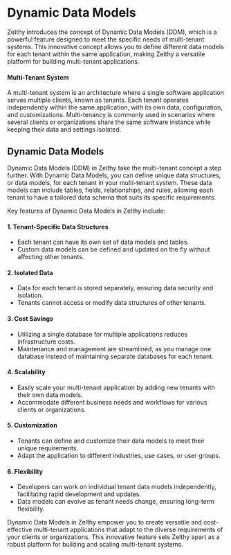 # Dynamic Data Models

Zelthy introduces the concept of Dynamic Data Models (DDM), which is a powerful feature designed to meet the specific needs of multi-tenant systems. This innovative concept allows you to define different data models for each tenant within the same application, making Zelthy a versatile platform for building multi-tenant applications.

#### Multi-Tenant System

A multi-tenant system is an architecture where a single software application serves multiple clients, known as tenants. Each tenant operates independently within the same application, with its own data, configuration, and customizations. Multi-tenancy is commonly used in scenarios where several clients or organizations share the same software instance while keeping their data and settings isolated.

## Dynamic Data Models

Dynamic Data Models (DDM) in Zelthy take the multi-tenant concept a step further. With Dynamic Data Models, you can define unique data structures, or data models, for each tenant in your multi-tenant system. These data models can include tables, fields, relationships, and rules, allowing each tenant to have a tailored data schema that suits its specific requirements.

Key features of Dynamic Data Models in Zelthy include:

#### 1. Tenant-Specific Data Structures

- Each tenant can have its own set of data models and tables.
- Custom data models can be defined and updated on the fly without affecting other tenants.

#### 2. Isolated Data

- Data for each tenant is stored separately, ensuring data security and isolation.
- Tenants cannot access or modify data structures of other tenants.

#### 3. Cost Savings

- Utilizing a single database for multiple applications reduces infrastructure costs.
- Maintenance and management are streamlined, as you manage one database instead of maintaining separate databases for each tenant.

#### 4. Scalability

- Easily scale your multi-tenant application by adding new tenants with their own data models.
- Accommodate different business needs and workflows for various clients or organizations.

#### 5. Customization

- Tenants can define and customize their data models to meet their unique requirements.
- Adapt the application to different industries, use cases, or user groups.

#### 6. Flexibility

- Developers can work on individual tenant data models independently, facilitating rapid development and updates.
- Data models can evolve as tenant needs change, ensuring long-term flexibility.

Dynamic Data Models in Zelthy empower you to create versatile and cost-effective multi-tenant applications that adapt to the diverse requirements of your clients or organizations. This innovative feature sets Zelthy apart as a robust platform for building and scaling multi-tenant systems.